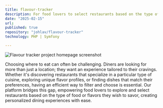 ```yaml
---
title: flavour-tracker
description: For food lovers to select restaurants based on the type of flavors.
date: "2025-02-15"
url:
published: true
repository: "johlav/flavour-tracker"
technology: PHP | Symfony

---
```



<img src="/flavour-tracker-screenshot.png" alt="Flavour tracker project homepage screenshot" />

Choosing where to eat can often be challenging. Diners are looking for more than just a location; they want an experience tailored to their cravings. Whether it's discovering restaurants that specialize in a particular type of cuisine, exploring unique flavor profiles, or finding dishes that match their preferences, having an efficient way to filter and choose is essential. Our platform bridges this gap, empowering food lovers to explore and select restaurants based on the type of food or flavors they wish to savor, creating personalized dining experiences with ease.
